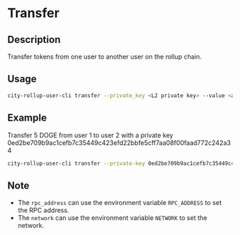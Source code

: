 # Transfer

## Description
Transfer tokens from one user to another user on the rollup chain.

## Usage
```bash
city-rollup-user-cli transfer --private_key <L2 private key> --value <ammount in sats> --from <sender_user_id> --to <receiver_user_id> --nonce <specific to enhanced security>
```

## Example
Transfer 5 DOGE from user 1 to user 2 with a private key 0ed2be709b9ac1cefb7c35449c423efd22bbfe5cff7aa08f00faad772c242a34
```bash
city-rollup-user-cli transfer --private-key 0ed2be709b9ac1cefb7c35449c423efd22bbfe5cff7aa08f00faad772c242a34 --value 500000000 --from 1 --to 2 --nonce 1
```

## Note
- The `rpc_address` can use the environment variable `RPC_ADDRESS` to set the RPC address.
- The `network` can use the environment variable `NETWORK` to set the network.